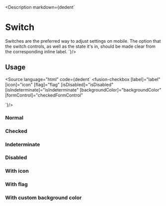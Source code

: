 

<Meta title="Components/Inputs/Checkbox/All"/>

<Description markdown={dedent`
# Switch
Switches are the preferred way to adjust settings on mobile. The option that the switch controls, as well as the state it's in, should be made clear from the corresponding inline label.
`}/>

## Usage
<Source language="html"
        code={dedent`
<fusion-checkbox [label]="label"
 [icon]="icon"
 [flag]="flag"
 [isDisabled]="isDisabled"
 [isIndeterminate]="isIndeterminate"
 [backgroundColor]="backgroundColor"
 [formControl]="checkedFormControl"
></fusion-checkbox>
`}/>

### Normal
<Canvas>
    <Story id="components-inputs-checkbox--default"></Story>
</Canvas>

### Checked
<Canvas>
    <Story id="components-inputs-checkbox--checked"></Story>
</Canvas>

### Indeterminate
<Canvas>
    <Story id="components-inputs-checkbox--indeterminate"></Story>
</Canvas>

### Disabled
<Canvas>
    <Story id="components-inputs-checkbox--disabled"></Story>
</Canvas>

### With icon
<Canvas>
    <Story id="components-inputs-checkbox--with-icon"></Story>
</Canvas>

### With flag
<Canvas>
    <Story id="components-inputs-checkbox--with-flag"></Story>
</Canvas>

### With custom background color
<Canvas>
    <Story id="components-inputs-checkbox--with-custom-background-color"></Story>
</Canvas>


<ArgsTable of={CheckboxComponent}/>
